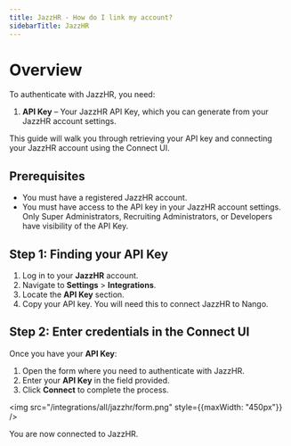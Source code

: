 ```yaml
---
title: JazzHR - How do I link my account?
sidebarTitle: JazzHR
---
```


# Overview

To authenticate with JazzHR, you need:
1. **API Key** – Your JazzHR API Key, which you can generate from your JazzHR account settings.

This guide will walk you through retrieving your API key and connecting your JazzHR account using the Connect UI.

## Prerequisites
- You must have a registered JazzHR account.
- You must have access to the API key in your JazzHR account settings. Only Super Administrators, Recruiting Administrators, or Developers have visibility of the API Key.

## Step 1: Finding your API Key
1. Log in to your **JazzHR** account.
2. Navigate to **Settings** > **Integrations**.
3. Locate the **API Key** section.
4. Copy your API key. You will need this to connect JazzHR to Nango.

## Step 2: Enter credentials in the Connect UI

Once you have your **API Key**:
1. Open the form where you need to authenticate with JazzHR.
2. Enter your **API Key** in the field provided.
3. Click **Connect** to complete the process.

<img src="/integrations/all/jazzhr/form.png" style={{maxWidth: "450px"}} />

You are now connected to JazzHR.

